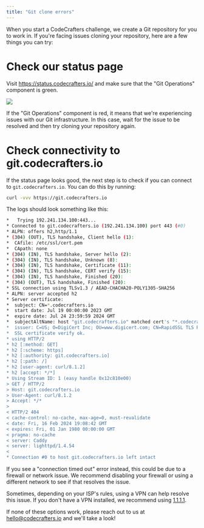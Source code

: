 ```yaml
---
title: "Git clone errors"
---
```


When you start a CodeCrafters challenge, we create a Git repository for you to work in. If you're facing issues cloning your repository,
here are a few things you can try:

# Check our status page

Visit https://status.codecrafters.io/ and make sure that the "Git Operations" component is green.

<Frame>
  <img className="w-full" src="/img/fix-clone-errors/git-status.png" />
</Frame>

If the "Git Operations" component is red, it means that we're experiencing issues with our Git infrastructure. In this case, wait for the
issue to be resolved and then try cloning your repository again.

# Check connectivity to git.codecrafters.io

If the status page looks good, the next step is to check if you can connect to `git.codecrafters.io`. You can do this by running:

```sh
curl -vvv https://git.codecrafters.io
```

The logs should look something like this:

```sh
*   Trying 192.241.134.100:443...
* Connected to git.codecrafters.io (192.241.134.100) port 443 (#0)
* ALPN: offers h2,http/1.1
* (304) (OUT), TLS handshake, Client hello (1):
*  CAfile: /etc/ssl/cert.pem
*  CApath: none
* (304) (IN), TLS handshake, Server hello (2):
* (304) (IN), TLS handshake, Unknown (8):
* (304) (IN), TLS handshake, Certificate (11):
* (304) (IN), TLS handshake, CERT verify (15):
* (304) (IN), TLS handshake, Finished (20):
* (304) (OUT), TLS handshake, Finished (20):
* SSL connection using TLSv1.3 / AEAD-CHACHA20-POLY1305-SHA256
* ALPN: server accepted h2
* Server certificate:
*  subject: CN=*.codecrafters.io
*  start date: Jul 19 00:00:00 2023 GMT
*  expire date: Jul 24 23:59:59 2024 GMT
*  subjectAltName: host "git.codecrafters.io" matched cert's "*.codecrafters.io"
*  issuer: C=US; O=DigiCert Inc; OU=www.digicert.com; CN=RapidSSL TLS RSA CA G1
*  SSL certificate verify ok.
* using HTTP/2
* h2 [:method: GET]
* h2 [:scheme: https]
* h2 [:authority: git.codecrafters.io]
* h2 [:path: /]
* h2 [user-agent: curl/8.1.2]
* h2 [accept: */*]
* Using Stream ID: 1 (easy handle 0x12c810e00)
> GET / HTTP/2
> Host: git.codecrafters.io
> User-Agent: curl/8.1.2
> Accept: */*
>
< HTTP/2 404
< cache-control: no-cache, max-age=0, must-revalidate
< date: Fri, 16 Feb 2024 19:08:42 GMT
< expires: Fri, 01 Jan 1980 00:00:00 GMT
< pragma: no-cache
< server: Caddy
< server: lighttpd/1.4.54
<
* Connection #0 to host git.codecrafters.io left intact
```

If you see a "connection timed out" error instead, this could be due to a firewall or network issue. We recommend disabling your firewall or using a different
network to see if that resolves the issue.

Sometimes, depending on your ISP's rules, using a VPN can help resolve this issue. If you don't have a VPN installed, we recommend using [1.1.1.1](https://1.1.1.1/).

If none of these options work, please reach out to us at [hello@codecrafters.io](mailto:hello@codecrafters.io) and we'll take a look!
